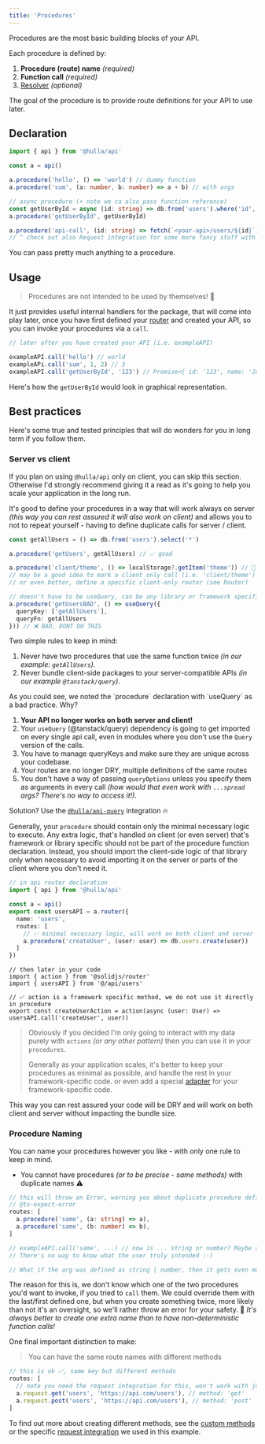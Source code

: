 ```yaml
---
title: 'Procedures'
---
```


Procedures are the most basic building blocks of your API.

Each procedure is defined by:

1. __Procedure (route) name__ _(required)_
2. __Function call__ _(required)_
3. [Resolver](/docs/api/advanced/resolvers) _(optional)_

The goal of the procedure is to provide route definitions for your API to use later.

## Declaration

```ts
import { api } from '@hulla/api'

const a = api()

a.procedure('hello', () => 'world') // dummy function
a.procedure('sum', (a: number, b: number) => a + b) // with args

// async procedure (+ note we ca also pass function reference)
const getUserById = async (id: string) => db.from('users').where('id', '==', id).select('*')
a.procedure('getUserById', getUserById) 

a.procedure('api-call', (id: string) => fetch(`<your-api>/users/${id}`)) // or a HTTP request
// ^ check out also Request integration for some more fancy stuff with HTTP requests/responses! 📢
```

You can pass pretty much anything to a procedure.

<SVGProcedure class="mx-auto mt-4" />

## Usage

> Procedures are not intended to be used by themselves! 🚧

It just provides useful internal handlers for the package, that will come into play later, once you have first defined your [router](router) and created your API, so you can invoke your procedures via a `call`.

```ts
// later after you have created your API (i.e. exampleAPI)

exampleAPI.call('hello') // world
exampleAPi.call('sum', 1, 2) // 3
exampleAPI.call('getUserById', '123') // Promise<{ id: '123', name: 'John Doe' }>
```

Here's how the `getUserById` would look in graphical representation.

<SVGUsage class="mx-auto mt-4" />

## Best practices

Here's some true and tested principles that will do wonders for you in long term if you follow them.

### Server vs client

If you plan on using `@hulla/api` only on client, you can skip this section. Otherwise I'd strongly recommend giving it a read
as it's going to help you scale your application in the long run.

It's good to define your procedures in a way that will work always on server _(this way you can rest assured it will also work on client)_ and allows you to not to repeat yourself - having to define duplicate calls for server / client.

```ts
const getAllUsers = () => db.from('users').select('*')

a.procedure('getUsers', getAllUsers) // ✅ good

a.procedure('client/theme', () => localStorage?.getItem('theme')) // 🚧 semi ok
// may be a good idea to mark a client only call (i.e. 'client/theme')
// or even better, define a specific client-only router (see Router)

// doesn't have to be useQuery, can be any library or framework specific method
a.procedure('getUsersBAD', () => useQuery({
  queryKey: ['getAllUsers'],
  queryFn: getAllUsers
})) // ❌ BAD, DONT DO THIS
```

Two simple rules to keep in mind:

1. Never have two procedures that use the same function twice _(in our example: `getAllUsers`)_.
2. Never bundle client-side packages to your server-compatible APIs _(in our example `@tanstack/query`)_.

<Aside variant="warning" title="Regarding the procedure with useQuery:">
As you could see, we noted the `procedure` declaration with `useQuery` as a bad practice. Why?

1. __Your API no longer works on both server and client!__
2. Your `useQuery` (@tanstack/query) dependency is going to get imported on every single api call, even in modules where you don't use the `Query` version of the calls.
3. You have to manage queryKeys and make sure they are unique across your codebase.
4. Your routes are no longer DRY, multiple definitions of the same routes
5. You don't have a way of passing `queryOptions` unless you specify them as arguments in every call _(how would that even work with `...spread` args? There's no way to access it!)_.

Solution? Use the [`@hulla/api-query`](/docs/api/integrations/query) integration 🔥
</Aside>

Generally, your `procedure` should contain only the minimal necessary logic to execute. Any extra logic, that's handled on client (or even server)
that's framework or library specific should not be part of the procedure function declaration. Instead, you should import the client-side logic of that library
only when necessary to avoid importing it on the server or parts of the client where you don't need it.

```ts
// in api router declaration
import { api } from '@hulla/api'

const a = api()
export const usersAPI = a.router({
  name: 'users',
  routes: [
    // ✅ minimal necessary logic, will work on both client and server
    a.procedure('createUser', (user: user) => db.users.create(user)) 
  ]
})
```

```tsx
// then later in your code
import { action } from '@solidjs/router'
import { usersAPI } from '@/api/users'

// ✅ action is a framework specific method, we do not use it directly in procedure
export const createUserAction = action(async (user: User) => usersAPI.call('createUser', user))
```

> Obviously if you decided I'm only going to interact with my data purely with `actions` _(or any other pattern)_
> then you can use it in your `procedures`. 
>
> Generally as your application scales, it's better to keep your
> procedures as minimal as possible, and handle the rest in your framework-specific code.
> or even add a special [adapter](/docs/api/advanced/adapters) for your framework-specific code.

This way you can rest assured your code will be DRY and will work on both client and server without impacting the bundle size.

### Procedure Naming

You can name your procedures however you like - with only one rule to keep in mind.

- You cannot have procedures _(or to be precise - same methods)_  with duplicate names ⚠️

```ts
// this will throw an Error, warning you about duplicate procedure definitions ❌
// @ts-expect-error
routes: [
  a.procedure('same', (a: string) => a),
  a.procedure('same', (b: number) => b),
]

// exampleAPI.call('same', ...) // now is ... string or number? Maybe a union?
// There's no way to know what the user truly intended :-(

// What if the arg was defined as string | number, then it gets even more confusing!
```

The reason for this is, we don't know which one of the two procedures you'd want to invoke, if you tried to `call` them. We could override them with the last/first defined one, but when you create something twice, more likely than not it's an oversight, so we'll rather throw an error for your safety. 🦸 _It's always better to create one extra name than to have non-deterministic function calls!_

One final important distinction to make:

> You can have the same route names with different methods

```ts
// this is ok ✅, same key but different methods
routes: [
  // note you need the request integration for this, won't work with just const a = api()
  a.request.get('users', 'https://api.com/users'), // method: 'get'
  a.request.post('users', 'https://api.com/users'), // method: 'post'
]
```

To find out more about creating different methods, see the [custom methods](/docs/api/advanced/custom) or the specific [request integration](/docs/api/integrations/requests) we used in this example.
